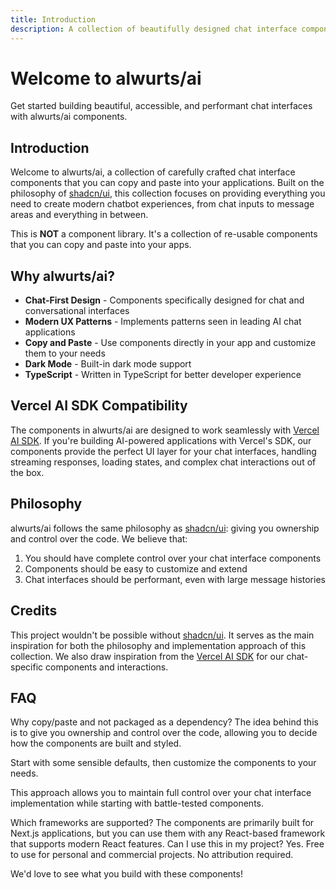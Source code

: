 ```yaml
---
title: Introduction
description: A collection of beautifully designed chat interface components that you can copy and paste into your apps. Accessible. Customizable. Open Source.
---
```


# Welcome to alwurts/ai

Get started building beautiful, accessible, and performant chat interfaces with alwurts/ai components.

## Introduction

Welcome to alwurts/ai, a collection of carefully crafted chat interface components that you can copy and paste into your applications. Built on the philosophy of [shadcn/ui](https://ui.shadcn.com), this collection focuses on providing everything you need to create modern chatbot experiences, from chat inputs to message areas and everything in between.

This is **NOT** a component library. It's a collection of re-usable components that you can copy and paste into your apps.

## Why alwurts/ai?

* **Chat-First Design** - Components specifically designed for chat and conversational interfaces
* **Modern UX Patterns** - Implements patterns seen in leading AI chat applications
* **Copy and Paste** - Use components directly in your app and customize them to your needs
* **Dark Mode** - Built-in dark mode support
* **TypeScript** - Written in TypeScript for better developer experience

## Vercel AI SDK Compatibility

The components in alwurts/ai are designed to work seamlessly with [Vercel AI SDK](https://sdk.vercel.ai/). If you're building AI-powered applications with Vercel's SDK, our components provide the perfect UI layer for your chat interfaces, handling streaming responses, loading states, and complex chat interactions out of the box.

## Philosophy

alwurts/ai follows the same philosophy as [shadcn/ui](https://ui.shadcn.com): giving you ownership and control over the code. We believe that:

1. You should have complete control over your chat interface components
2. Components should be easy to customize and extend
4. Chat interfaces should be performant, even with large message histories

## Credits

This project wouldn't be possible without [shadcn/ui](https://ui.shadcn.com). It serves as the main inspiration for both the philosophy and implementation approach of this collection. We also draw inspiration from the [Vercel AI SDK](https://sdk.vercel.ai/) for our chat-specific components and interactions.

## FAQ

<Accordion type="multiple">

<AccordionItem value="faq-1">
	<AccordionTrigger>
		Why copy/paste and not packaged as a dependency?
	</AccordionTrigger>
	<AccordionContent>
The idea behind this is to give you ownership and control over the code, allowing you to decide how the components are built and styled.

Start with some sensible defaults, then customize the components to your needs.

This approach allows you to maintain full control over your chat interface implementation while starting with battle-tested components.
</AccordionContent>
</AccordionItem>

<AccordionItem value="faq-2">
  <AccordionTrigger>
    Which frameworks are supported?
  </AccordionTrigger>
  <AccordionContent>
    The components are primarily built for Next.js applications, but you can use them with any React-based framework that supports modern React features.
  </AccordionContent>
</AccordionItem>

<AccordionItem value="faq-3">
	<AccordionTrigger>
	Can I use this in my project?
	</AccordionTrigger>
	<AccordionContent>
Yes. Free to use for personal and commercial projects. No attribution required.

We'd love to see what you build with these components!
    </AccordionContent>
</AccordionItem>

</Accordion>
